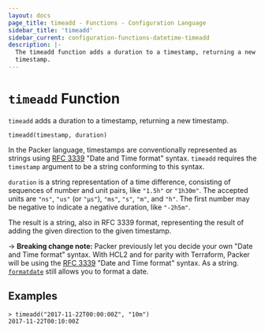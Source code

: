 ```yaml
---
layout: docs
page_title: timeadd - Functions - Configuration Language
sidebar_title: 'timeadd'
sidebar_current: configuration-functions-datetime-timeadd
description: |-
  The timeadd function adds a duration to a timestamp, returning a new
  timestamp.
---
```


# `timeadd` Function

`timeadd` adds a duration to a timestamp, returning a new timestamp.

```hcl
timeadd(timestamp, duration)
```

In the Packer language, timestamps are conventionally represented as
strings using [RFC 3339](https://tools.ietf.org/html/rfc3339)
"Date and Time format" syntax. `timeadd` requires the `timestamp` argument
to be a string conforming to this syntax.

`duration` is a string representation of a time difference, consisting of
sequences of number and unit pairs, like `"1.5h"` or `"1h30m"`. The accepted
units are `"ns"`, `"us"` (or `"µs"`), `"ms"`, `"s"`, `"m"`, and `"h"`. The first
number may be negative to indicate a negative duration, like `"-2h5m"`.

The result is a string, also in RFC 3339 format, representing the result
of adding the given direction to the given timestamp.

-> **Breaking change note:** Packer previously let you decide your own "Date
and Time format" syntax. With HCL2 and for parity with Terraform, Packer will
be using the [RFC 3339](https://tools.ietf.org/html/rfc3339) "Date and Time
format" syntax. As a string. [`formatdate`](./formatdate) still allows you
to format a date.

## Examples

```
> timeadd("2017-11-22T00:00:00Z", "10m")
2017-11-22T00:10:00Z
```
